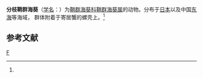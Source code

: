 {{Speciesbox 
| taxon = Epizoanthus ramosus
| authority =  (Carlgren, 1936)<ref name='id9841'>{{cite web| url =http://www.bioinfo.cn/db05/BjdwSpecies.php?action=view&id=9841| title =分枝鞘群海葵| work =《中国动物物种编目数据库》| publisher =中国科学院微生物研究所| author =中国科学院动物研究所| accessdate =2009-04-16| deadurl =yes| archiveurl =https://web.archive.org/web/20160305061637/http://www.bioinfo.cn/db05/BjdwSpecies.php?action=view&id=9841| archivedate =2016-03-05}}</ref>
}}

'''分枝鞘群海葵'''（[[学名|学名]]：{{lang|la|''Epizoanthus ramosus''}}）为[[鞘群海葵科|鞘群海葵科]][[鞘群海葵属|鞘群海葵属]]的动物。分布于[[日本|日本]]以及中国[[东海|东海]]等海域， 群体附着于寄居蟹的螺壳上。<ref name='id9841'/>

== 参考文献 ==
{{reflist}}

{{Wikispecies|Epizoanthus ramosus}}
{{Taxonbar|from=Q3948453}}

[[Category:鞘群海葵属|F]]


{{Cnidarian-stub}}